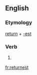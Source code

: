 ==English==

===Etymology===
[[return]] + [[-est]]

===Verb===
{{head|en}}

# {{en-archaic second-person singular of|return|lang=en}}

[[fr:returnest]]
